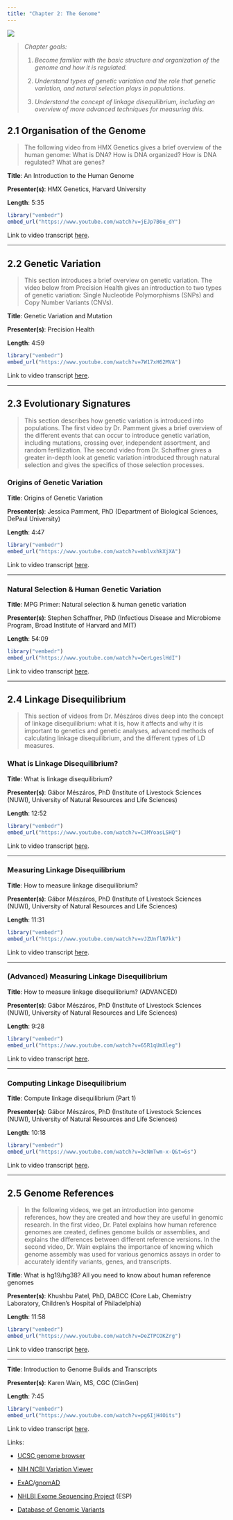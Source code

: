 ```yaml
---
title: "Chapter 2: The Genome"
---
```


![](02_genome.jpg)

> *Chapter goals:*
>
> 1.  *Become familiar with the basic structure and organization of the genome and how it is regulated.*
>
> 2.  *Understand types of genetic variation and the role that genetic variation, and natural selection plays in populations.*
>
> 3.  *Understand the concept of linkage disequilibrium, including an overview of more advanced techniques for measuring this.*

## 2.1 Organisation of the Genome {#sec-section1}

> The following video from HMX Genetics gives a brief overview of the human genome: What is DNA? How is DNA organized? How is DNA regulated? What are genes?

**Title**: An Introduction to the Human Genome

**Presenter(s)**: HMX Genetics, Harvard University

**Length**: 5:35

```r
library("vembedr")
embed_url("https://www.youtube.com/watch?v=jEJp7B6u_dY")
```

Link to video transcript [here](chapter2.1_transcript.qmd).

------------------------------------------------------------------------

## 2.2 Genetic Variation {#sec-section2}

> This section introduces a brief overview on genetic variation. The video below from Precision Health gives an introduction to two types of genetic variation: Single Nucleotide Polymorphisms (SNPs) and Copy Number Variants (CNVs).

**Title**: Genetic Variation and Mutation

**Presenter(s)**: Precision Health

**Length**: 4:59

```r
library("vembedr")
embed_url("https://www.youtube.com/watch?v=7W17xH62MVA")
```

Link to video transcript [here](chapter2.2_transcript.qmd).

------------------------------------------------------------------------

## 2.3 Evolutionary Signatures {#sec-section3}

> This section describes how genetic variation is introduced into populations. The first video by Dr. Pamment gives a brief overview of the different events that can occur to introduce genetic variation, including mutations, crossing over, independent assortment, and random fertilization. The second video from Dr. Schaffner gives a greater in-depth look at genetic variation introduced through natural selection and gives the specifics of those selection processes.

### Origins of Genetic Variation

**Title**: Origins of Genetic Variation

**Presenter(s)**: Jessica Pamment, PhD (Department of Biological Sciences, DePaul University)

**Length**: 4:47

```r
library("vembedr")
embed_url("https://www.youtube.com/watch?v=mblvxhkXjXA")
```

Link to video transcript [here](chapter2.3_transcript.qmd#sec-origins).

------------------------------------------------------------------------

### Natural Selection & Human Genetic Variation

**Title**: MPG Primer: Natural selection & human genetic variation

**Presenter(s)**: Stephen Schaffner, PhD (Infectious Disease and Microbiome Program, Broad Institute of Harvard and MIT)

**Length**: 54:09

```r
library("vembedr")
embed_url("https://www.youtube.com/watch?v=QerLgeslHdI")
```

Link to video transcript [here](chapter2.3_transcript.qmd#sec-selection).

------------------------------------------------------------------------

## 2.4 Linkage Disequilibrium {#sec-section4}

> This section of videos from Dr. Mészáros dives deep into the concept of linkage disequilibrium: what it is, how it affects and why it is important to genetics and genetic analyses, advanced methods of calculating linkage disequilibrium, and the different types of LD measures.

### What is Linkage Disequilibrium?

**Title**: What is linkage disequilibrium?

**Presenter(s)**: Gábor Mészáros, PhD (Institute of Livestock Sciences (NUWI), University of Natural Resources and Life Sciences)

**Length**: 12:52

```r
library("vembedr")
embed_url("https://www.youtube.com/watch?v=C3MYoasLSHQ")
```

Link to video transcript [here](chapter2.4_transcript.qmd#sec-video1).

------------------------------------------------------------------------

### Measuring Linkage Disequilibrium

**Title**: How to measure linkage disequilibrium?

**Presenter(s)**: Gábor Mészáros, PhD (Institute of Livestock Sciences (NUWI), University of Natural Resources and Life Sciences)

**Length**: 11:31

```r
library("vembedr")
embed_url("https://www.youtube.com/watch?v=vJZUnflN7kk")
```

Link to video transcript [here](chapter2.4_transcript.qmd#sec-video2).

------------------------------------------------------------------------

### (Advanced) Measuring Linkage Disequilibrium

**Title**: How to measure linkage disequilibrium? (ADVANCED)

**Presenter(s)**: Gábor Mészáros, PhD (Institute of Livestock Sciences (NUWI), University of Natural Resources and Life Sciences)

**Length**: 9:28

```r
library("vembedr")
embed_url("https://www.youtube.com/watch?v=65R1qUmXleg")
```

Link to video transcript [here](chapter2.4_transcript.qmd#sec-video3).

------------------------------------------------------------------------

### Computing Linkage Disequilibrium

**Title**: Compute linkage disequilibrium (Part 1)

**Presenter(s)**: Gábor Mészáros, PhD (Institute of Livestock Sciences (NUWI), University of Natural Resources and Life Sciences)

**Length**: 10:18

```r
library("vembedr")
embed_url("https://www.youtube.com/watch?v=3cNmTwm-x-Q&t=6s")
```

Link to video transcript [here](chapter2.4_transcript.qmd#sec-video4).

------------------------------------------------------------------------

## 2.5 Genome References {#sec-section5}

> In the following videos, we get an introduction into genome references, how they are created and how they are useful in genomic research. In the first video, Dr. Patel explains how human reference genomes are created, defines genome builds or assemblies, and explains the differences between different reference versions. In the second video, Dr. Wain explains the importance of knowing which genome assembly was used for various genomics assays in order to accurately identify variants, genes, and transcripts.

**Title**: What is hg19/hg38? All you need to know about human reference genomes

**Presenter(s)**: Khushbu Patel, PhD, DABCC (Core Lab, Chemistry Laboratory, Children's Hospital of Philadelphia)

**Length**: 11:58

```r
library("vembedr")
embed_url("https://www.youtube.com/watch?v=DeZTPCOKZrg")
```

Link to video transcript [here](chapter2.5_transcript.qmd#sec-section1).

------------------------------------------------------------------------

**Title**: Introduction to Genome Builds and Transcripts

**Presenter(s)**: Karen Wain, MS, CGC (ClinGen)

**Length**: 7:45

```r
library("vembedr")
embed_url("https://www.youtube.com/watch?v=pg6IjH4Oits")
```

Link to video transcript [here](chapter2.5_transcript.qmd#sec-section2).

Links:

-   [UCSC genome browser](http://genome.ucsc.edu)

-   [NIH NCBI Variation Viewer](https://www.ncbi.nlm.nih.gov/variation/view)

-   [ExAC](http://exac.broadinstitute.org)/[gnomAD](http://gnomad.broadinstitute.org)

-   [NHLBI Exome Sequencing Project](http://evs.gs.washington.edu/EVS/) (ESP)

-   [Database of Genomic Variants](http://dgv.tcag.ca/dgv/app/home)
